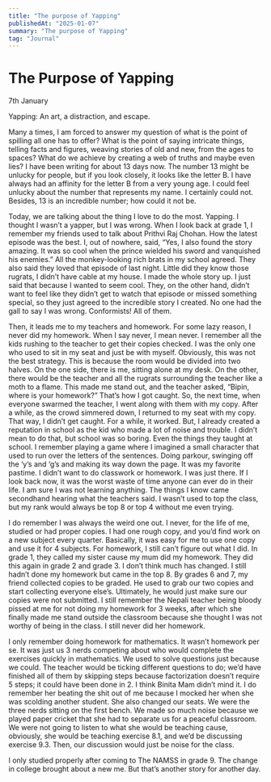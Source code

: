 ```yaml
---
title: "The purpose of Yapping"
publishedAt: "2025-01-07"
summary: "The purpose of Yapping"
tag: "Journal"
---
```


# The Purpose of Yapping

7th January

Yapping: An art, a distraction, and escape.

Many a times, I am forced to answer my question of what is the point of spilling all one has to offer? What is the point of saying intricate things, telling facts and figures, weaving stories of old and new, from the ages to spaces? What do we achieve by creating a web of truths and maybe even lies? I have been writing for about 13 days now. The number 13 might be unlucky for people, but if you look closely, it looks like the letter B. I have always had an affinity for the letter B from a very young age. I could feel unlucky about the number that represents my name. I certainly could not. Besides, 13 is an incredible number; how could it not be.

Today, we are talking about the thing I love to do the most. Yapping. I thought I wasn’t a yapper, but I was wrong. When I look back at grade 1, I remember my friends used to talk about Prithvi Raj Chohan. How the latest episode was the best. I, out of nowhere, said, “Yes, I also found the story amazing. It was so cool when the prince wielded his sword and vanquished his enemies.” All the monkey-looking rich brats in my school agreed. They also said they loved that episode of last night. Little did they know those rugrats, I didn’t have cable at my house. I made the whole story up. I just said that because I wanted to seem cool. They, on the other hand, didn’t want to feel like they didn’t get to watch that episode or missed something special, so they just agreed to the incredible story I created. No one had the gall to say I was wrong. Conformists! All of them.

Then, it leads me to my teachers and homework. For some lazy reason, I never did my homework. When I say never, I mean never. I remember all the kids rushing to the teacher to get their copies checked. I was the only one who used to sit in my seat and just be with myself. Obviously, this was not the best strategy. This is because the room would be divided into two halves. On the one side, there is me, sitting alone at my desk. On the other, there would be the teacher and all the rugrats surrounding the teacher like a moth to a flame. This made me stand out, and the teacher asked, “Bipin, where is your homework?” That’s how I got caught. So, the next time, when everyone swarmed the teacher, I went along with them with my copy. After a while, as the crowd simmered down, I returned to my seat with my copy. That way, I didn’t get caught. For a while, it worked. But, I already created a reputation in school as the kid who made a lot of noise and trouble. I didn’t mean to do that, but school was so boring. Even the things they taught at school. I remember playing a game where I imagined a small character that used to run over the letters of the sentences. Doing parkour, swinging off the ‘y’s and ‘g’s and making its way down the page. It was my favorite pastime. I didn’t want to do classwork or homework. I was just there. If I look back now, it was the worst waste of time anyone can ever do in their life. I am sure I was not learning anything. The things I know came secondhand hearing what the teachers said. I wasn’t used to top the class, but my rank would always be top 8 or top 4 without me even trying.

I do remember I was always the weird one out. I never, for the life of me, studied or had proper copies. I had one rough copy, and you’d find work on a new subject every quarter. Basically, it was easy for me to use one copy and use it for 4 subjects. For homework, I still can’t figure out what I did. In grade 1, they called my sister cause my mum did my homework. They did this again in grade 2 and grade 3. I don’t think much has changed. I still hadn’t done my homework but came in the top 8. By grades 6 and 7, my friend collected copies to be graded. He used to grab our two copies and start collecting everyone else’s. Ultimately, he would just make sure our copies were not submitted. I still remember the Nepali teacher being bloody pissed at me for not doing my homework for 3 weeks, after which she finally made me stand outside the classroom because she thought I was not worthy of being in the class. I still never did her homework.

I only remember doing homework for mathematics. It wasn’t homework per se. It was just us 3 nerds competing about who would complete the exercises quickly in mathematics. We used to solve questions just because we could. The teacher would be ticking different questions to do; we’d have finished all of them by skipping steps because factorization doesn’t require 5 steps; it could have been done in 2. I think Binita Mam didn’t mind it. I do remember her beating the shit out of me because I mocked her when she was scolding another student. She also changed our seats. We were the three nerds sitting on the first bench. We made so much noise because we played paper cricket that she had to separate us for a peaceful classroom. We were not going to listen to what she would be teaching cause, obviously, she would be teaching exercise 8.1, and we’d be discussing exercise 9.3. Then, our discussion would just be noise for the class.

I only studied properly after coming to The NAMSS in grade 9. The change in college brought about a new me. But that’s another story for another day.
